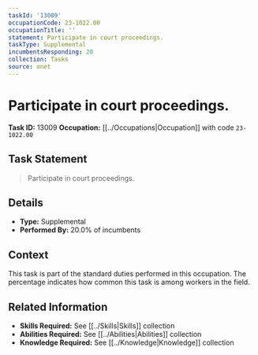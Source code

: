 ```yaml
---
taskId: '13009'
occupationCode: 23-1022.00
occupationTitle: ''
statement: Participate in court proceedings.
taskType: Supplemental
incumbentsResponding: 20
collection: Tasks
source: onet
---
```

# Participate in court proceedings.

**Task ID:** 13009
**Occupation:** [[../Occupations|Occupation]] with code `23-1022.00`

## Task Statement

> Participate in court proceedings.

## Details

- **Type:** Supplemental
- **Performed By:** 20.0% of incumbents

## Context

This task is part of the standard duties performed in this occupation. The percentage indicates how common this task is among workers in the field.

## Related Information

- **Skills Required:** See [[../Skills|Skills]] collection
- **Abilities Required:** See [[../Abilities|Abilities]] collection
- **Knowledge Required:** See [[../Knowledge|Knowledge]] collection
